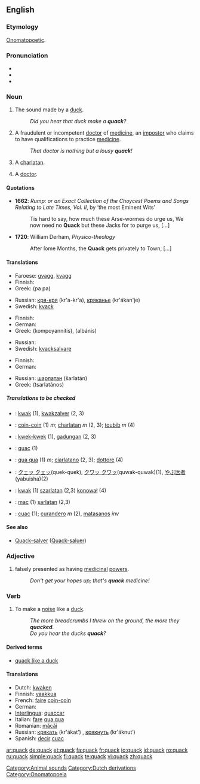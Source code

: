 ==English==

===Etymology===
[[onomatopoetic|Onomatopoetic]].

===Pronunciation===
*{{IPA|/kwæk/}}
*{{audio|en-us-quack.ogg|Audio (US)}}
*{{rhymes|æk}}

===Noun===
{{en-noun}}

# The sound made by a [[duck]].
#:''Did you hear that duck make a '''quack'''?''
# A fraudulent or incompetent [[doctor]] of [[medicine]], an [[impostor]] who claims to have qualifications to practice [[medicine]].
#:''That doctor is nothing but a lousy '''quack'''!''
# A [[charlatan]]. <!-- #:''What a '''quack''' he is, saying that's an organic [[Viagra]]™ !'' -->
# {{slang}} A [[doctor]].

====Quotations====
*'''1662''': ''Rump: or an Exact Collection of the Choycest Poems and Songs Relating to Late Times, Vol. II'', by ‘the most Eminent Wits’
*:Tis hard to say, how much these Arse-wormes do urge us, We now need no '''Quack''' but these Jacks for to purge us, [...]
*'''1720''': William Derham, ''Physico-theology''
*:After ſome Months, the '''Quack''' gets privately to Town, [...]

====Translations====
{{trans-top|sound made by a duck}}
* Faroese: [[gvagg]], [[kvagg]]
* Finnish: {{t-|fi|kvaak}}
* Greek: {{t|el|πα πα|sc=Grek}} (pa pa)
{{trans-mid}}
* Russian: [[кря-кря]] (kr'a-kr'a), [[кряканье]] (kr'ákan'je) {{n}}
* Swedish: [[kvack]] {{n}}
{{trans-bottom}}

{{trans-top|fraudulent or incompetent doctor of medicine}}
* Finnish: {{t+|fi|puoskari}}
* German: {{t+|de|Quacksalber|m}}
* Greek: {{t|el|κομπογιαννίτης|m|sc=Grek}} (kompoyannítis), {{t|el|αλμπάνης|m|sc=Grek}} (albánis)
{{trans-mid}}
* Russian: {{t+|ru|шарлатан|m|tr=šarlatán|sc=Cyrl}}
* Swedish: [[kvacksalvare]] {{c}}
{{trans-bottom}}

{{trans-top|charlatan}}
* Finnish: {{t+|fi|huijari}}
* German: {{t+|de|Quacksalber|m}}
{{trans-mid}}
* Russian: [[шарлатан]] (šarlatán) {{m}}
* Greek: {{t|el|τσαρλατάνος|m|sc=Grek}} (tsarlatános)
{{trans-bottom}}

{{trans-top|doctor}}
{{trans-mid}}
{{trans-bottom}}

=====Translations to be checked=====
{{checktrans}}
{{trans-top|Translations to be categorised}}
*{{ttbc|Dutch}}: [[kwak]] (1), [[kwakzalver]] (2, 3)
*{{ttbc|French}}: [[coin-coin]] (1) ''m''; [[charlatan]] ''m'' (2, 3); [[toubib]] ''m'' (4)
*{{ttbc|Indonesian}}: [[kwek-kwek]] (1), [[gadungan]] (2, 3)
*{{ttbc|Interlingua}}: [[quac]] (1)
*{{ttbc|Italian}}: [[qua qua]] (1) ''m''; [[ciarlatano]] (2, 3); [[dottore]] (4)
{{trans-mid}}
*{{ttbc|Japanese}}: [[クェッ クェッ]](quek-quek), [[クワッ クワッ]](quwak-quwak)(1), [[やぶ医者]] (yabuisha)(2)
*{{ttbc|Polish}}: [[kwak]] (1) [[szarlatan]] (2,3) [[konował]] (4)
*{{ttbc|Romanian}}: [[mac]] (1) [[şarlatan]] (2,3)
*{{ttbc|Spanish}}: [[cuac]] (1); [[curandero]] ''m'' (2), [[matasanos]] {{m}} ''inv''
{{trans-bottom}}

====See also====
*[[Quack-salver]] ([[Quack-saluer]])

===Adjective===
{{en-adj|-}}

# falsely presented as having [[medicinal]] [[power]]s.
#:''Don't get your hopes up; that's '''quack''' medicine!''

===Verb===
{{en-verb}}

# To make a [[noise]] like a [[duck]].
#:''The more breadcrumbs I threw on the ground, the more they '''quacked'''.''
#:''Do you hear the ducks '''quack'''?''

====Derived terms====
*[[quack like a duck‎ ]]

====Translations====
* Dutch: [[kwaken]]
* Finnish: [[vaakkua]]
* French: [[faire]] [[coin-coin]]
* German: {{t+|de|quaken}}
* [[Interlingua]]: [[quaccar]]
* Italian: [[fare]] [[qua qua]]
* Romanian: [[măcăi]]
* Russian: [[крякать]] (kr'ákat’) {{impf}}, [[крякнуть]] (kr'áknut’) {{pf}}
* Spanish: [[decir]] [[cuac]]

[[Category:Animal sounds]]
[[Category:Dutch derivations]]
[[Category:Onomatopoeia]]

[[ar:quack]]
[[de:quack]]
[[et:quack]]
[[fa:quack]]
[[fr:quack]]
[[io:quack]]
[[id:quack]]
[[ro:quack]]
[[ru:quack]]
[[simple:quack]]
[[fi:quack]]
[[te:quack]]
[[vi:quack]]
[[zh:quack]]
